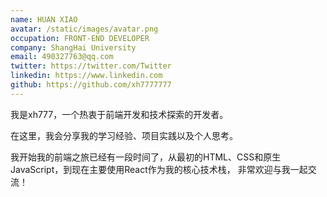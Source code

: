 ```yaml
---
name: HUAN XIAO
avatar: /static/images/avatar.png
occupation: FRONT-END DEVELOPER 
company: ShangHai University
email: 490327763@qq.com
twitter: https://twitter.com/Twitter
linkedin: https://www.linkedin.com
github: https://github.com/xh7777777
---
```



我是xh777，一个热衷于前端开发和技术探索的开发者。

在这里，我会分享我的学习经验、项目实践以及个人思考。

我开始我的前端之旅已经有一段时间了，从最初的HTML、CSS和原生JavaScript，到现在主要使用React作为我的核心技术栈， 非常欢迎与我一起交流！
